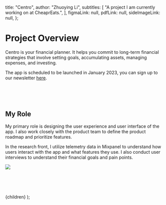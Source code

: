 
  title: "Centro",
  author: "Zhuoying Li",
  subtitles: [
    "A project I am currently working on at CheaprEats.",
  ],
  figmaLink:
    null,
  pdfLink: null,
  sideImageLink: null,
};

# Project Overview

Centro is your financial planner. It helps you commit to long-term financial strategies that involve setting goals, accumulating assets, managing expenses, and investing. 

The app is scheduled to be launched in January 2023, you can sign up to our newsletter [here](https://getcentro.com/).

<br/><br/><br/>

## My Role

My primary role is designing the user experience and user interface of the app. I also work closely with the product team to define the product roadmap and prioritize features.

In the research front, I utilize telemetry data in Mixpanel to understand how users interact with the app and what features they use. I also conduct user interviews to understand their financial goals and pain points.

![](/images/centro/mixpanel.png)

<br/><br/><br/>

  <ProjectLayout meta={meta}>{children}</ProjectLayout>
);
